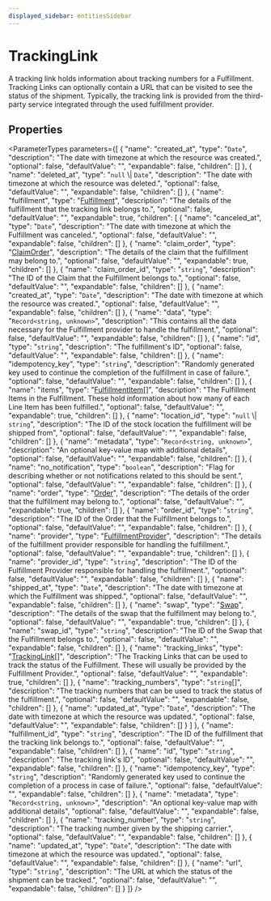 ```yaml
---
displayed_sidebar: entitiesSidebar
---
```



# TrackingLink

A tracking link holds information about tracking numbers for a Fulfillment. Tracking Links can optionally contain a URL that can be visited to see the status of the shipment. Typically, the tracking link is provided from the third-party service integrated through the used fulfillment provider.

## Properties

<ParameterTypes parameters={[
  {
    "name": "created_at",
    "type": "`Date`",
    "description": "The date with timezone at which the resource was created.",
    "optional": false,
    "defaultValue": "",
    "expandable": false,
    "children": []
  },
  {
    "name": "deleted_at",
    "type": "``null`` \\| `Date`",
    "description": "The date with timezone at which the resource was deleted.",
    "optional": false,
    "defaultValue": "",
    "expandable": false,
    "children": []
  },
  {
    "name": "fulfillment",
    "type": "[Fulfillment](Fulfillment.mdx)",
    "description": "The details of the fulfillment that the tracking link belongs to.",
    "optional": false,
    "defaultValue": "",
    "expandable": true,
    "children": [
      {
        "name": "canceled_at",
        "type": "`Date`",
        "description": "The date with timezone at which the Fulfillment was canceled.",
        "optional": false,
        "defaultValue": "",
        "expandable": false,
        "children": []
      },
      {
        "name": "claim_order",
        "type": "[ClaimOrder](ClaimOrder.mdx)",
        "description": "The details of the claim that the fulfillment may belong to.",
        "optional": false,
        "defaultValue": "",
        "expandable": true,
        "children": []
      },
      {
        "name": "claim_order_id",
        "type": "`string`",
        "description": "The ID of the Claim that the Fulfillment belongs to.",
        "optional": false,
        "defaultValue": "",
        "expandable": false,
        "children": []
      },
      {
        "name": "created_at",
        "type": "`Date`",
        "description": "The date with timezone at which the resource was created.",
        "optional": false,
        "defaultValue": "",
        "expandable": false,
        "children": []
      },
      {
        "name": "data",
        "type": "`Record<string, unknown>`",
        "description": "This contains all the data necessary for the Fulfillment provider to handle the fulfillment.",
        "optional": false,
        "defaultValue": "",
        "expandable": false,
        "children": []
      },
      {
        "name": "id",
        "type": "`string`",
        "description": "The fulfillment's ID",
        "optional": false,
        "defaultValue": "",
        "expandable": false,
        "children": []
      },
      {
        "name": "idempotency_key",
        "type": "`string`",
        "description": "Randomly generated key used to continue the completion of the fulfillment in case of failure.",
        "optional": false,
        "defaultValue": "",
        "expandable": false,
        "children": []
      },
      {
        "name": "items",
        "type": "[FulfillmentItem](FulfillmentItem.mdx)[]",
        "description": "The Fulfillment Items in the Fulfillment. These hold information about how many of each Line Item has been fulfilled.",
        "optional": false,
        "defaultValue": "",
        "expandable": true,
        "children": []
      },
      {
        "name": "location_id",
        "type": "``null`` \\| `string`",
        "description": "The ID of the stock location the fulfillment will be shipped from",
        "optional": false,
        "defaultValue": "",
        "expandable": false,
        "children": []
      },
      {
        "name": "metadata",
        "type": "`Record<string, unknown>`",
        "description": "An optional key-value map with additional details",
        "optional": false,
        "defaultValue": "",
        "expandable": false,
        "children": []
      },
      {
        "name": "no_notification",
        "type": "`boolean`",
        "description": "Flag for describing whether or not notifications related to this should be sent.",
        "optional": false,
        "defaultValue": "",
        "expandable": false,
        "children": []
      },
      {
        "name": "order",
        "type": "[Order](Order.mdx)",
        "description": "The details of the order that the fulfillment may belong to.",
        "optional": false,
        "defaultValue": "",
        "expandable": true,
        "children": []
      },
      {
        "name": "order_id",
        "type": "`string`",
        "description": "The ID of the Order that the Fulfillment belongs to.",
        "optional": false,
        "defaultValue": "",
        "expandable": false,
        "children": []
      },
      {
        "name": "provider",
        "type": "[FulfillmentProvider](FulfillmentProvider.mdx)",
        "description": "The details of the fulfillment provider responsible for handling the fulfillment.",
        "optional": false,
        "defaultValue": "",
        "expandable": true,
        "children": []
      },
      {
        "name": "provider_id",
        "type": "`string`",
        "description": "The ID of the Fulfillment Provider responsible for handling the fulfillment.",
        "optional": false,
        "defaultValue": "",
        "expandable": false,
        "children": []
      },
      {
        "name": "shipped_at",
        "type": "`Date`",
        "description": "The date with timezone at which the Fulfillment was shipped.",
        "optional": false,
        "defaultValue": "",
        "expandable": false,
        "children": []
      },
      {
        "name": "swap",
        "type": "[Swap](Swap.mdx)",
        "description": "The details of the swap that the fulfillment may belong to.",
        "optional": false,
        "defaultValue": "",
        "expandable": true,
        "children": []
      },
      {
        "name": "swap_id",
        "type": "`string`",
        "description": "The ID of the Swap that the Fulfillment belongs to.",
        "optional": false,
        "defaultValue": "",
        "expandable": false,
        "children": []
      },
      {
        "name": "tracking_links",
        "type": "[TrackingLink](TrackingLink.mdx)[]",
        "description": "The Tracking Links that can be used to track the status of the Fulfillment. These will usually be provided by the Fulfillment Provider.",
        "optional": false,
        "defaultValue": "",
        "expandable": true,
        "children": []
      },
      {
        "name": "tracking_numbers",
        "type": "`string`[]",
        "description": "The tracking numbers that can be used to track the status of the fulfillment.",
        "optional": false,
        "defaultValue": "",
        "expandable": false,
        "children": []
      },
      {
        "name": "updated_at",
        "type": "`Date`",
        "description": "The date with timezone at which the resource was updated.",
        "optional": false,
        "defaultValue": "",
        "expandable": false,
        "children": []
      }
    ]
  },
  {
    "name": "fulfillment_id",
    "type": "`string`",
    "description": "The ID of the fulfillment that the tracking link belongs to.",
    "optional": false,
    "defaultValue": "",
    "expandable": false,
    "children": []
  },
  {
    "name": "id",
    "type": "`string`",
    "description": "The tracking link's ID",
    "optional": false,
    "defaultValue": "",
    "expandable": false,
    "children": []
  },
  {
    "name": "idempotency_key",
    "type": "`string`",
    "description": "Randomly generated key used to continue the completion of a process in case of failure.",
    "optional": false,
    "defaultValue": "",
    "expandable": false,
    "children": []
  },
  {
    "name": "metadata",
    "type": "`Record<string, unknown>`",
    "description": "An optional key-value map with additional details",
    "optional": false,
    "defaultValue": "",
    "expandable": false,
    "children": []
  },
  {
    "name": "tracking_number",
    "type": "`string`",
    "description": "The tracking number given by the shipping carrier.",
    "optional": false,
    "defaultValue": "",
    "expandable": false,
    "children": []
  },
  {
    "name": "updated_at",
    "type": "`Date`",
    "description": "The date with timezone at which the resource was updated.",
    "optional": false,
    "defaultValue": "",
    "expandable": false,
    "children": []
  },
  {
    "name": "url",
    "type": "`string`",
    "description": "The URL at which the status of the shipment can be tracked.",
    "optional": false,
    "defaultValue": "",
    "expandable": false,
    "children": []
  }
]} />
